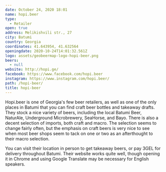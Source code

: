 ```yaml
---
date: October 24, 2020 18:01
name: hopi.beer
type:
  - Retailer
open: true
address: Melikishvili str., 27
city: Batumi
country: Georgia
coordinates: 41.643954, 41.632564
openingdate: 2020-10-24T14:01:32.561Z
logo: assets/geobeermap-logo-hopi-beer.png
beers:
  - null
website: http://hopi.ge/
facebook: https://www.facebook.com/hopi.beer
instagram: https://www.instagram.com/hopi.beer/
path: /hopi-beer/
title: hopi-beer
---
```

Hopi.beer is one of Georgia's few beer retailers, as well as one of the only places in Batumi that you can find craft beer bottles and takeaway drafts. They stock a nice variety of beers, including the local Batumi Beer, NaturAle, Underground Microbrewery, SeaHorse, and Bayo. There is also a decent selection of imports, both craft and macro. The selection seems to change fairly often, but the emphasis on craft beers is very nice to see when most beer shops seem to tack on one or two as an afterthought to their macro selection.

You can visit their location in person to get takeaway beers, or pay 3GEL for delivery throughout Batumi. Their website works quite well, though opening it in Chrome and using Google Translate may be necessary for English speakers. 